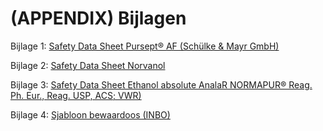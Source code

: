 # (APPENDIX) Bijlagen {.unnumbered}

Bijlage 1: [Safety Data Sheet Pursept® AF (Schülke & Mayr GmbH)](https://drive.google.com/file/d/13sELxcFpMHyMNw9Xvb6P-vtBfYkU5POP/view?usp=drive_link)

Bijlage 2: [Safety Data Sheet Norvanol](https://drive.google.com/file/d/1ENgGcTmCmpZZ2D-EzRkP5GJ-CzwMbWYJ/view?usp=drive_link)

Bijlage 3: [Safety Data Sheet Ethanol absolute AnalaR NORMAPUR® Reag. Ph. Eur., Reag. USP, ACS; VWR)](https://drive.google.com/file/d/143AUkaCX-O8bn2v0QItTgiz3ak3IExKf/view?usp=drive_link)

Bijlage 4: [Sjabloon bewaardoos (INBO)](https://docs.google.com/spreadsheets/d/1Q7MfsLxfjCPTudQKcP5ExBPz5_Oq4HXhG6J7DFoPHt4/edit?gid=0#gid=0)
